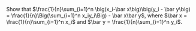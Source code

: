 Show that $\frac{1}{n}\sum_{i=1}^n \big(x_i-\bar x\big)\big(y_i - \bar y\big) = \frac{1}{n}\Big(\sum_{i=1}^n x_iy_i\Big) - \bar x\bar y$,  where $\bar x = \frac{1}{n}\sum_{i=1}^n x_i$ and $\bar y = \frac{1}{n}\sum_{i=1}^n y_i$.
